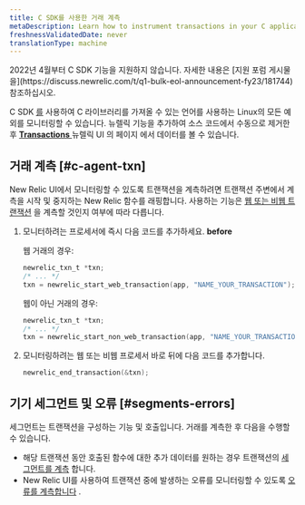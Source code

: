 ```yaml
---
title: C SDK를 사용한 거래 계측
metaDescription: Learn how to instrument transactions in your C application so you can monitor them with New Relic.
freshnessValidatedDate: never
translationType: machine
---
```


<Callout variant="important" title="EOL 공지">
  2022년 4월부터 C SDK 기능을 지원하지 않습니다. 자세한 내용은 [지원 포럼 게시물 을](https://discuss.newrelic.com/t/q1-bulk-eol-announcement-fy23/181744)참조하십시오.
</Callout>

C SDK [를](/docs/apm/transactions/intro-transactions/transactions-new-relic-apm) 사용하여 C 라이브러리를 가져올 수 있는 언어를 사용하는 Linux의 모든 예외를 모니터링할 수 있습니다. 뉴렐릭 기능을 추가하여 소스 코드에서 수동으로 제거한 후 [<DNT>**Transactions**</DNT> ](/docs/apm/applications-menu/monitoring/transactions-page)뉴렐릭 UI 의 페이지 에서 데이터를 볼 수 있습니다.

## 거래 계측 [#c-agent-txn]

New Relic UI에서 모니터링할 수 있도록 트랜잭션을 계측하려면 트랜잭션 주변에서 계측을 시작 및 중지하는 New Relic 함수를 래핑합니다. 사용하는 기능은 [웹 또는 비웹 트랜잭션](/docs/apm/transactions/intro-transactions/transactions-new-relic-apm#types) 을 계측할 것인지 여부에 따라 다릅니다.

1. 모니터하려는 프로세서에 즉시 다음 코드를 추가하세요. <DNT>**before**</DNT>

   웹 거래의 경우:

   ```c
   newrelic_txn_t *txn;
   /* ... */
   txn = newrelic_start_web_transaction(app, "NAME_YOUR_TRANSACTION");
   ```

   웹이 아닌 거래의 경우:

   ```c
   newrelic_txn_t *txn;
   /* ... */
   txn = newrelic_start_non_web_transaction(app, "NAME_YOUR_TRANSACTION");
   ```

2. 모니터링하려는 웹 또는 비웹 프로세서 바로 뒤에 다음 코드를 추가합니다.

   ```c
   newrelic_end_transaction(&txn);
   ```

## 기기 세그먼트 및 오류 [#segments-errors]

세그먼트는 트랜잭션을 구성하는 기능 및 호출입니다. 거래를 계측한 후 다음을 수행할 수 있습니다.

* 해당 트랜잭션 동안 호출된 함수에 대한 추가 데이터를 원하는 경우 트랜잭션의 [세그먼트를 계측](/docs/instrument-segments-c-agent) 합니다.
* New Relic UI를 사용하여 트랜잭션 중에 발생하는 오류를 모니터링할 수 있도록 [오류를 계측합니다](/docs/instrument-errors-c-agent) .